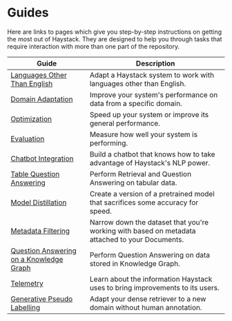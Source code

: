 # Guides

Here are links to pages which give you step-by-step instructions on getting the most out of Haystack.
They are designed to help you through tasks that require interaction with more than one part of the repository.

| Guide                                   | Description                                                                                    |
|-----------------------------------------|------------------------------------------------------------------------------------------------|
| [Languages Other Than English](/guides/v1.7.0/languages)            | Adapt a Haystack system to work with languages other than English.                             |
| [Domain Adaptation](/guides/v1.7.0/domain-adaptation)                       | Improve your system's performance on data from a specific domain.                              |
| [Optimization](/guides/v1.7.0/optimization)                            | Speed up your system or improve its general performance.                                       |
| [Evaluation](/guides/v1.7.0/evaluation)                              | Measure how well your system is performing.                                                    |
| [Chatbot Integration](/guides/v1.7.0/chatbots)                     | Build a chatbot that knows how to take advantage of Haystack's NLP power.                               |
| [Table Question Answering](/guides/v1.7.0/table-qa)                | Perform Retrieval and Question Answering on tabular data.                                      |
| [Model Distillation](/guides/v1.7.0/model-distillation)                      | Create a version of a pretrained model that sacrifices some accuracy for speed.                |
| [Metadata Filtering](/guides/v1.7.0/metadata-filtering)                      | Narrow down the dataset that you're working with based on metadata attached to your Documents. |
| [Question Answering on a Knowledge Graph](/guides/v1.7.0/knowledge-graph) | Perform Question Answering on data stored in Knowledge Graph.                                  |
| [Telemetry](/guides/v1.7.0/telemetry)                               | Learn about the information Haystack uses to bring improvements to its users.                  |
| [Generative Pseudo Labelling](/guides/v1.7.0/gpl)                   | Adapt your dense retriever to a new domain without human annotation.